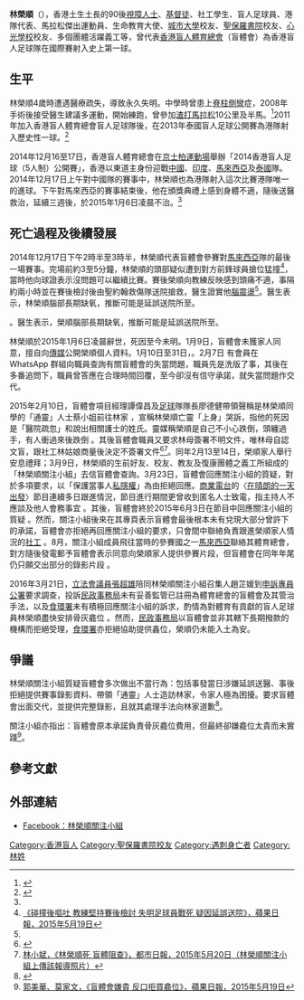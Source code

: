 '''林榮順'''（{{bd|1991年||2015年|1月6日}}），香港土生土長的90後[[視障人士|視障人士]]、[[基督徒|基督徒]]、社工學生、盲人足球員、港隊代表、馬拉松傑出運動員、生命教育大使、[[香港城市大學|城市大學]]校友、[[聖保羅書院|聖保羅書院]]校友、[[心光學校|心光學校]]校友、多個團體活躍義工等，曾代表[[香港盲人體育總會|香港盲人體育總會]]（盲體會）為香港盲人足球隊在國際賽射入史上第一球。

== 生平 ==
林榮順4歲時遭遇醫療疏失，導致永久失明。中學時曾患上[[脊柱側彎|脊柱側彎]]症，2008年手術後接受醫生建議多運動，開始練跑，曾參加[[渣打馬拉松|渣打馬拉松]]10公里及半馬。<ref>{{Cite web |url=http://hk.apple.nextmedia.com/news/art/20150109/18996600 |title=劉雲彪，《4歲失明遭父拋棄　苦學入城大》，蘋果日報，2015年1月9日 |access-date=2015年5月27日 |archive-date=2016年3月4日 |archive-url=https://web.archive.org/web/20160304133308/http://hk.apple.nextmedia.com/news/art/20150109/18996600 |dead-url=no }}</ref>2011年加入香港盲人體育總會盲人足球隊後，在2013年泰國盲人足球公開賽為港隊射入歷史性一球。<ref name="曾為港隊">{{Cite web |url=http://hk.apple.nextmedia.com/news/art/20150109/18996596 |title=劉雲彪、曾海帆，《曾為港隊射入歷史第一球 失明足球員戰死》，蘋果日報，2015年1月9日 |access-date=2015年5月27日 |archive-date=2017年1月14日 |archive-url=https://web.archive.org/web/20170114185657/http://hk.apple.nextmedia.com/news/art/20150109/18996596 |dead-url=no }}</ref>

2014年12月16至17日，香港盲人體育總會在[[京士柏運動場|京士柏運動場]]舉辦「2014香港盲人足球（5人制）公開賽」，香港以東道主身份迎戰[[中國|中國]]、[[印度|印度]]、[[馬來西亞|馬來西亞]]及[[泰國|泰國]]隊。2014年12月17日上午對中國隊的賽事中，林榮順也為港隊射入這次比賽港隊唯一的進球。下午對馬來西亞的賽事結束後，他在頒獎典禮上感到身體不適，隨後送醫救治，延續三週後，於2015年1月6日凌晨不治。<ref name="曾為港隊"/>

== 死亡過程及後續發展 ==
2014年12月17日下午2時半至3時半，林榮順代表盲體會參賽對[[馬來西亞|馬來西亞]]隊的最後一場賽事。完場前約3至5分鐘，林榮順的頭部疑似遭到對方前鋒球員搶位猛撞<ref name="碰撞後嘔吐">[http://s.nextmedia.com/apple/a.php?i=20150519&sec_id=4104&s=12731&a=19152459 《碰撞後嘔吐 教練堅持賽後檢討 失明足球員戰死 疑因延誤送院》，蘋果日報，2015年5月19日]{{Dead link}}</ref>，當時他向球證表示沒問題可以繼續比賽。賽後榮順向教練反映感到頭痛不適，事隔約兩小時並在賽後檢討後由聖約翰救傷隊送院搶救，醫生證實他[[腦震盪|腦震盪]]<ref name="曾為港隊"/>。醫生表示，林榮順腦部長期缺氧，推斷可能是延誤送院所至。

{{Fact|住院期間，盲體會要求會員不要探病|time=2015-06-29}}。醫生表示，榮順腦部長期缺氧，推斷可能是延誤送院所至。

林榮順於2015年1月6日凌晨辭世，死因至今未明。1月9日，盲體會未獲家人同意，擅自向[[傳媒|傳媒]]公開榮順個人資料。1月10日至31日，{{Fact|盲體會企圖挪用義工和會員捐款作為盲體會向家人的補償，後被會員發現風波才獲平息|time=2015-06-29}}。2月7日 有會員在 WhatsApp 群組向職員查詢有關盲體會的失當問題，職員先是洗版了事，其後在多番追問下，職員曾答應在合理時間回覆，至今卻沒有信守承諾，就失當問題作交代。

2015年2月10日，盲體會項目經理譚偉昌及[[足球|足球]]隊隊長廖德健帶領聲稱是林榮順同學的「通靈」人士蔡小姐前往林家 ，宣稱林榮順亡靈「上身」哭訴，指他的死因是「醫院疏忽」和說出相關護士的姓氏。靈媒稱榮順是自己不小心跌倒，頭纏過手，有人衝過來後跌倒 。其後盲體會職員又要求林母簽署不明文件，唯林母自認文盲，跟社工林姑娘商量後決定不簽署文件<ref>{{Cite web |url=http://www.metrohk.com.hk/index.php?cmd=detail&id=278620 |title=林小斌，《林榮順死 盲體阻查》，都市日報 |access-date=2015-05-27 |archive-date=2016-03-04 |archive-url=https://web.archive.org/web/20160304123659/http://www.metrohk.com.hk/index.php?cmd=detail&id=278620 |dead-url=no }}</ref><ref>[https://www.facebook.com/lamwingshun.concern.group/photos/a.743042102475345.1073741829.738097276303161/750045641774991/ 林小斌，《林榮順死 盲體阻查》，都市日報，2015年5月20日（林榮順關注小組上傳該報導照片）]</ref>。同年2月13至14日，榮順家人舉行安息禮拜；3月9日，林榮順的生前好友、校友、教友及復康團體之義工所組成的「林榮順關注小組」去信盲體會查詢。3月23日，盲體會回應關注小組的質疑，對於多項要求，以「保護當事人[[私隱權|私隱權]]」為由拒絕回應。[[商業電台|商業電台]]的〈[[在晴朗的一天出發|在晴朗的一天出發]]〉節目連續多日跟進情況，節目進行期間更曾收到匿名人士致電，指主持人不應談及他人會務事宜 。其後，盲體會終於2015年6月3日在節目中回應關注小組的質疑 。然而，關注小組後來在其專頁表示盲體會最後根本未有兌現大部分曾許下的承諾，盲體會亦拒絕再回應關注小組的要求，只會間中聯絡負責跟進榮順家人情況的[[社工|社工]] 。8月，關注小組成員飛往當時的參賽國之一[[馬來西亞|馬來西亞]]聯絡其體育總會，對方隨後發電郵予盲體會表示同意向榮順家人提供參賽片段，但盲體會在同年年尾仍只願交出部分的錄影片段 。

2016年3月21日，[[香港特別行政區立法會|立法會]][[議員|議員]][[張超雄|張超雄]]陪同林榮順關注小組召集人趙芷媛到[[申訴專員公署|申訴專員公署]]要求調查，投訴[[民政事務局|民政事務局]]未有妥善監管已註冊為體育總會的盲體會及其管治手法，以及[[食環署|食環署]]未有積極回應關注小組的訴求，酌情為對體育有貢獻的盲人足球員林榮順盡快安排骨灰龕位 。然而，[[民政事務局|民政事務局]]以盲體會並非其轄下長期撥款的機構而拒絕受理，[[食環署|食環署]]亦拒絕協助提供鑫位，榮順仍未能入土為安。

== 爭議 ==
林榮順關注小組質疑盲體會多次做出不當行為：包括事發當日涉嫌延誤送醫、事後拒絕提供賽事錄影資料、帶領「通靈」人士造訪林家，令家人極為困擾。要求盲體會出面交代，並提供完整錄影，且就其處理手法向林家道歉<ref>{{Cite web |url=http://news.mingpao.com/pns/%E7%9B%B2%E9%9D%92%E7%90%83%E8%B3%BD%E7%8C%9D%E6%AD%BB%20%20%E8%B3%BD%E6%9C%83%E8%A2%AB%E6%89%B9%E9%9A%B1%E7%9E%9E-%E6%8B%92%E4%BA%A4%E5%AE%8C%E6%95%B4%E7%89%87%E6%AE%B5%20%20%E6%89%BE%E4%BA%BA%E3%80%8C%E9%80%9A%E9%9D%88%E3%80%8D%E8%A7%A3%E7%95%AB/web_tc/article/20150519/s00002/1431972409222 |title=《盲青球賽猝死 賽會被批隱瞞 拒交完整片段 找人「通靈」解畫》，明報，2015年5月19日 |access-date=2015年5月27日 |archive-date=2015年9月5日 |archive-url=https://web.archive.org/web/20150905130016/http://news.mingpao.com/pns/%E7%9B%B2%E9%9D%92%E7%90%83%E8%B3%BD%E7%8C%9D%E6%AD%BB%20%20%E8%B3%BD%E6%9C%83%E8%A2%AB%E6%89%B9%E9%9A%B1%E7%9E%9E-%E6%8B%92%E4%BA%A4%E5%AE%8C%E6%95%B4%E7%89%87%E6%AE%B5%20%20%E6%89%BE%E4%BA%BA%E3%80%8C%E9%80%9A%E9%9D%88%E3%80%8D%E8%A7%A3%E7%95%AB/web_tc/article/20150519/s00002/1431972409222 |dead-url=no }}</ref>。

關注小組亦指出：盲體會原本承諾負責骨灰龕位費用，但最終卻嫌龕位太貴而未實踐<ref>[http://hkm.appledaily.com/detail.php?guid=19152461&category_guid=4104&category=daily&issue=20150519 郭美華、莫家文，《盲體會嫌貴 反口拒買龕位》，蘋果日報，2015年5月19日]{{Dead link}}</ref>。

==參考文獻==
{{reflist}}

== 外部連結 ==
* [https://www.facebook.com/lamwingshun.concern.group/ Facebook：林榮順關注小組]

{{DEFAULTSORT:L}}
[[Category:香港盲人|Category:香港盲人]]
[[Category:聖保羅書院校友|Category:聖保羅書院校友]]
[[Category:遇刺身亡者|Category:遇刺身亡者]]
[[Category:林姓|Category:林姓]]